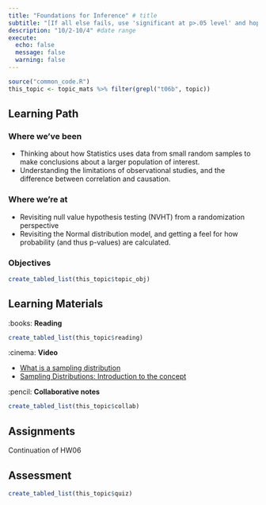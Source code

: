 ```yaml
---
title: "Foundations for Inference" # title 
subtitle: "[If all else fails, use 'significant at p>.05 level' and hope no one notices.](https://xkcd.com/1478/)" # sub title
description: "10/2-10/4" #date range
execute: 
  echo: false
  message: false
  warning: false
---
```



```r
source("common_code.R")
this_topic <- topic_mats %>% filter(grepl("t06b", topic))
```

## Learning Path

### Where we've been
* Thinking about how Statistics uses data from small random samples to make conclusions about a larger population of interest. 
* Understanding the limitations of observational studies, and the difference between correlation and causation. 

### Where we're at
* Revisiting null value hypothesis testing (NVHT) from a randomization perspective
* Revisiting the Normal distribution model, and getting a feel for how probability (and thus p-values) are calculated. 



### Objectives

```r
create_tabled_list(this_topic$topic_obj)
```

## Learning Materials

:books:  **Reading** 

```r
create_tabled_list(this_topic$reading)
```

:cinema: **Video**

* [What is a sampling distribution](https://youtu.be/xGVzHxFnaiA)
* [Sampling Distributions: Introduction to the concept](https://youtu.be/Zbw-YvELsaM)


:pencil: **Collaborative notes**


```r
create_tabled_list(this_topic$collab)
```

## Assignments

Continuation of HW06

## Assessment

```r
create_tabled_list(this_topic$quiz)
```

